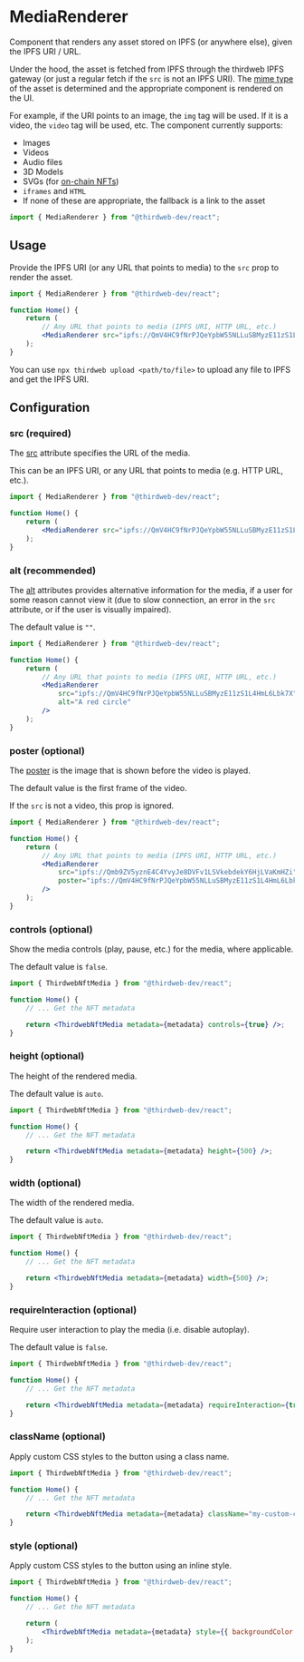 
# MediaRenderer

Component that renders any asset stored on IPFS (or anywhere else), given the IPFS URI / URL.

Under the hood, the asset is fetched from IPFS through the thirdweb IPFS gateway (or just
a regular fetch if the `src` is not an IPFS URI).
The [mime type](https://developer.mozilla.org/en-US/docs/Web/HTTP/Basics_of_HTTP/MIME_types) of the
asset is determined and the appropriate component is rendered on the UI.

For example, if the URI points to an image, the `img` tag will be used. If it is a video, the `video` tag will be used, etc.
The component currently supports:

- Images
- Videos
- Audio files
- 3D Models
- SVGs (for [on-chain NFTs](https://blog.thirdweb.com/guides/how-to-create-on-chain-nfts-with-thirdweb/))
- `iframes` and `HTML`
- If none of these are appropriate, the fallback is a link to the asset

```jsx
import { MediaRenderer } from "@thirdweb-dev/react";
```

## Usage

Provide the IPFS URI (or any URL that points to media) to the `src` prop to render the asset.

```jsx
import { MediaRenderer } from "@thirdweb-dev/react";

function Home() {
	return (
		// Any URL that points to media (IPFS URI, HTTP URL, etc.)
		<MediaRenderer src="ipfs://QmV4HC9fNrPJQeYpbW55NLLuSBMyzE11zS1L4HmL6Lbk7X" />
	);
}
```

<Callout title="Storage CLI" variant="info">

You can use `npx thirdweb upload <path/to/file>` to upload any file to IPFS and get the IPFS URI.

</Callout>

## Configuration

### src (required)

The [src](https://www.w3schools.com/tags/att_img_src.asp) attribute specifies the URL of the media.

This can be an IPFS URI, or any URL that points to media (e.g. HTTP URL, etc.).

```jsx
import { MediaRenderer } from "@thirdweb-dev/react";

function Home() {
	return (
		<MediaRenderer src="ipfs://QmV4HC9fNrPJQeYpbW55NLLuSBMyzE11zS1L4HmL6Lbk7X" />
	);
}
```

### alt (recommended)

The [alt](https://www.w3schools.com/tags/att_img_alt.asp) attributes provides alternative
information for the media, if a user for some reason cannot view it
(due to slow connection, an error in the `src` attribute, or if the user is visually impaired).

The default value is `""`.

```jsx
import { MediaRenderer } from "@thirdweb-dev/react";

function Home() {
	return (
		// Any URL that points to media (IPFS URI, HTTP URL, etc.)
		<MediaRenderer
			src="ipfs://QmV4HC9fNrPJQeYpbW55NLLuSBMyzE11zS1L4HmL6Lbk7X"
			alt="A red circle"
		/>
	);
}
```

### poster (optional)

The [poster](https://www.w3schools.com/tags/att_video_poster.asp) is the image
that is shown before the video is played.

The default value is the first frame of the video.

If the `src` is not a video, this prop is ignored.

```jsx
import { MediaRenderer } from "@thirdweb-dev/react";

function Home() {
	return (
		// Any URL that points to media (IPFS URI, HTTP URL, etc.)
		<MediaRenderer
			src="ipfs://Qmb9ZV5yznE4C4YvyJe8DVFv1LSVkebdekY6HjLVaKmHZi"
			poster="ipfs://QmV4HC9fNrPJQeYpbW55NLLuSBMyzE11zS1L4HmL6Lbk7X"
		/>
	);
}
```

### controls (optional)

Show the media controls (play, pause, etc.) for the media, where applicable.

The default value is `false`.

```jsx
import { ThirdwebNftMedia } from "@thirdweb-dev/react";

function Home() {
	// ... Get the NFT metadata

	return <ThirdwebNftMedia metadata={metadata} controls={true} />;
}
```

### height (optional)

The height of the rendered media.

The default value is `auto`.

```jsx
import { ThirdwebNftMedia } from "@thirdweb-dev/react";

function Home() {
	// ... Get the NFT metadata

	return <ThirdwebNftMedia metadata={metadata} height={500} />;
}
```

### width (optional)

The width of the rendered media.

The default value is `auto`.

```jsx
import { ThirdwebNftMedia } from "@thirdweb-dev/react";

function Home() {
	// ... Get the NFT metadata

	return <ThirdwebNftMedia metadata={metadata} width={500} />;
}
```

### requireInteraction (optional)

Require user interaction to play the media (i.e. disable autoplay).

The default value is `false`.

```jsx
import { ThirdwebNftMedia } from "@thirdweb-dev/react";

function Home() {
	// ... Get the NFT metadata

	return <ThirdwebNftMedia metadata={metadata} requireInteraction={true} />;
}
```

### className (optional)

Apply custom CSS styles to the button using a class name.

```jsx
import { ThirdwebNftMedia } from "@thirdweb-dev/react";

function Home() {
	// ... Get the NFT metadata

	return <ThirdwebNftMedia metadata={metadata} className="my-custom-class" />;
}
```

### style (optional)

Apply custom CSS styles to the button using an inline style.

```jsx
import { ThirdwebNftMedia } from "@thirdweb-dev/react";

function Home() {
	// ... Get the NFT metadata

	return (
		<ThirdwebNftMedia metadata={metadata} style={{ backgroundColor: "red" }} />
	);
}
```
